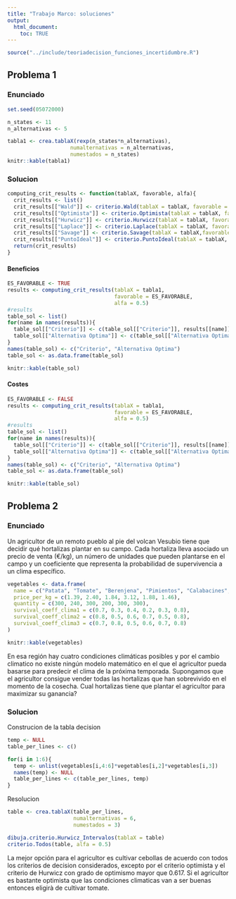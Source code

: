 ```yaml
---
title: "Trabajo Marco: soluciones"
output: 
  html_document:
    toc: TRUE
---
```


```r
source("../include/teoriadecision_funciones_incertidumbre.R")
```


## Problema 1
### Enunciado
```r
set.seed(05072000)

n_states <- 11
n_alternativas <- 5

tabla1 <- crea.tablaX(rexp(n_states*n_alternativas), 
                    numalternativas = n_alternativas,
                    numestados = n_states)
knitr::kable(tabla1)
```

### Solucion
```r
computing_crit_results <- function(tablaX, favorable, alfa){
  crit_results <- list()
  crit_results[["Wald"]] <- criterio.Wald(tablaX = tablaX, favorable = favorable)
  crit_results[["Optimista"]] <- criterio.Optimista(tablaX = tablaX, favorable = favorable)
  crit_results[["Hurwicz"]] <- criterio.Hurwicz(tablaX = tablaX, favorable = favorable,  alfa = alfa)
  crit_results[["Laplace"]] <- criterio.Laplace(tablaX = tablaX, favorable = favorable)
  crit_results[["Savage"]] <- criterio.Savage(tablaX = tablaX,favorable = favorable)
  crit_results[["PuntoIdeal"]] <- criterio.PuntoIdeal(tablaX = tablaX, favorable = favorable)
  return(crit_results)
}
```

#### Beneficios

```r
ES_FAVORABLE <- TRUE
results <- computing_crit_results(tablaX = tabla1,
                                  favorable = ES_FAVORABLE,
                                  alfa = 0.5)
#results
table_sol <- list()
for(name in names(results)){
  table_sol[["Criterio"]] <- c(table_sol[["Criterio"]], results[[name]]$criterio)
  table_sol[["Alternativa Optima"]] <- c(table_sol[["Alternativa Optima"]], results[[name]]$AlternativaOptima)
}
names(table_sol) <- c("Criterio", "Alternativa Optima")
table_sol <- as.data.frame(table_sol)

knitr::kable(table_sol)
```
#### Costes
```r
ES_FAVORABLE <- FALSE
results <- computing_crit_results(tablaX = tabla1,
                                  favorable = ES_FAVORABLE,
                                  alfa = 0.5)
#results
table_sol <- list()
for(name in names(results)){
  table_sol[["Criterio"]] <- c(table_sol[["Criterio"]], results[[name]]$criterio)
  table_sol[["Alternativa Optima"]] <- c(table_sol[["Alternativa Optima"]], results[[name]]$AlternativaOptima)
}
names(table_sol) <- c("Criterio", "Alternativa Optima")
table_sol <- as.data.frame(table_sol)

knitr::kable(table_sol)
```


## Problema 2
### Enunciado

Un agricultor de un remoto pueblo al pie del volcan Vesubio tiene que decidir qué hortalizas plantar en su campo. Cada hortaliza lleva asociado un precio de venta (€/kg), un número de unidades que pueden plantarse en el campo y un coeficiente que representa la probabilidad de supervivencia a un clima específico.

```r
vegetables <- data.frame(
  name = c("Patata", "Tomate", "Berenjena", "Pimientos", "Calabacines", "Cebolla"),
  price_per_kg = c(1.39, 2.40, 1.84, 3.12, 1.88, 1.46),
  quantity = c(300, 240, 300, 200, 300, 300),
  survival_coeff_clima1 = c(0.7, 0.3, 0.4, 0.2, 0.3, 0.8),
  survival_coeff_clima2 = c(0.8, 0.5, 0.6, 0.7, 0.5, 0.8),
  survival_coeff_clima3 = c(0.7, 0.8, 0.5, 0.6, 0.7, 0.8)
)

knitr::kable(vegetables)
```

En esa región hay cuatro condiciones climáticas posibles y por el cambio climatico no existe ningún modelo matemático en el que el agricultor pueda basarse para predecir el clima de la próxima temporada. Supongamos que el agricultor consigue vender todas las hortalizas que han sobrevivido en el momento de la cosecha. Cual hortalizas tiene que plantar el agricultor para maximizar su ganancia?

### Solucion
Construcion de la tabla decision
```r
temp <- NULL
table_per_lines <- c()

for(i in 1:6){
  temp <- unlist(vegetables[i,4:6]*vegetables[i,2]*vegetables[i,3])
  names(temp) <- NULL
  table_per_lines <- c(table_per_lines, temp)
}
```

Resolucion
```r
table <- crea.tablaX(table_per_lines, 
                     numalternativas = 6,
                     numestados = 3)

dibuja.criterio.Hurwicz_Intervalos(tablaX = table)
criterio.Todos(table, alfa = 0.5)
```
La mejor opción para el agricultor es cultivar cebollas de acuerdo con todos los criterios de decision considerados, excepto por el criterio optimista y el criterio de Hurwicz con grado de optimismo mayor que 0.617. Si el agricultor es bastante optimista que las condiciones climaticas van a ser buenas entonces eligirà de cultivar tomate.

